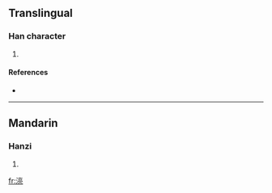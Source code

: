 ==Translingual==

===Han character===
{{Han char|rn=85|rad=水|as=09|sn=12|four=3011<sub>2</sub>|canj=水卜口山 (EYRU)}}

# {{defn|Han|sort=水09}}

====References====
* {{Han ref|kx=0639.111|dkj=17906|dj=1045.240|hdz=31683.110|uh=6E78|ud=28280|bh=DA4E|bd=55886}}

----

==Mandarin==

===Hanzi===
{{cmn-hanzi|pin=[[liàng]] ([[liang4]])|wg=liang<sup>4</sup>}}

# {{defn|Mandarin}}

[[fr:湸]]